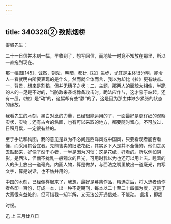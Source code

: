 ```yaml
---
---
---
```

title: 340328② 致陈烟桥
---




雾城先生：

二十一日信并木刻一幅，早收到了，想写回信，而地址一时竟不知放在那里，所以一直拖到现在。

那一幅图[145]，诚然，刻法，明暗，都比《拉》进步，尤其是主体很分明，能令人一看就明白所要表现的是什么。然而就全体而言，我以为却比《拉》更有缺点。一，背景，想来是割稻，但并无穗子之状；二，主题，那两人的面貌太相像，半跪的人的一足是不对的，当防敌来袭或豫备攻击时，跪法应作ㄣ，这才易于站起。还有一层，《拉》是“动”的，这幅却有些“静”的了，这是因为那主体缺少紧张的状态的缘故。

我看先生的木刻，黑白对比的力量，已经很能运用的了，一面最好是更仔细的观察实状，实物；还有古今的名画，也有可以采取的地方，都要随时留心，不可放过，日积月累，一定很有益的。

至于手法和构图，我的意见是以为不必问是西洋风或中国风，只要看观者能否看懂，而采用其合宜者。先前售卖的旧法花纸，其实乡下人是并不全懂的，他们之买去贴起来，好像了然于心者，一半是因为习惯：这是花纸，好看的。所以例如阴影，是西法，但倘不扰乱一般观众的目光，可用时我以为也还可以用上去。睡着的人的头上放出一道毫光，内画人物，算是做梦，与西法之嘴里放出一道毫光，内写文字，算是说话，也不妨并用的。

中国的木刻，已经像样起来了，我想，最好是募集作品，精选之后，将入选者请作者各印一百份，订成一本，出一种不定期刊，每本以二十至二十四幅为度，这是于大家很有益处的。但可惜我一知半解，又无法公开通信处，不能动。 此复，即颂

时绥。

迅 上 三月廿八日